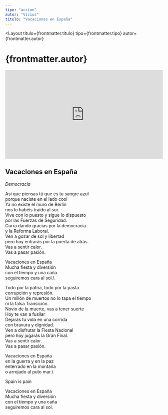 ```yaml
---
tipo: "accion"
autor: "Vicius"
titulo: "Vacaciones en España"
---
```



<Layout
  titulo={frontmatter.titulo}
  tipo={frontmatter.tipo}
  autor={frontmatter.autor}
>

<Prose>
  <h1>{frontmatter.autor}</h1>
</Prose>

<div class="w-full">
  <div style="position:relative;padding-top:56.25%;">
    <iframe
      src="https://iframe.mediadelivery.net/embed/201842/15f8c14a-b084-445b-9cd7-fb265c252440?autoplay=false&loop=false&muted=false&preload=true&responsive=true"
      loading="lazy"
      style="border:0;position:absolute;top:0;height:100%;width:100%;"
      allow="accelerometer;gyroscope;autoplay;encrypted-media;picture-in-picture;"
      allowfullscreen="true"
    ></iframe>
  </div>
</div>

<Prose>

## Vacaciones en España

_Democracia_

<ImageCaption
  mobileImgUrl={imagePortadaMobile}
  desktopImgUrl={imagePortadaDesktop}
  caption="Pie de foto"
  alt="alt"
  clase="mt-20"
/>

<ImageCaption
  mobileImgUrl={imageContraportadaMobile}
  desktopImgUrl={imageContraportadaDesktop}
  caption="Pie de foto"
  alt="alt"
  clase="mt-20"
  hasCaption={false}
/>

Así que piensas tú que es tu sangre azul\
porque naciste en el lado cool\
Ya no existe el muro de Berlín\
nos lo habéis traído al sur.\
Vive con lo puesto y sigue lo dispuesto\
por las Fuerzas de Seguridad.\
Curra dando gracias por la democracia\
y la Reforma Laboral.\
Ven a gozar de sol y libertad\
pero hoy entrarás por la puerta de atrás.\
Vas a sentir calor.\
Vas a pasar pasión.

Vacaciones en España\
Mucha fiesta y diversión\
con el tiempo y una caña\
seguiremos cara al sol.\

Todo por la patria, todo por la pasta\
corrupción y represión.\
Un millón de muertos no lo tapa el tiempo\
ni la falsa Transición.\
Novio de la muerte, vas a tener suerte\
Hoy te van a fusilar\
Dejarás tu vida en una corrida\
con bravura y dignidad.\
Ven a disfrutar la Fiesta Nacional\
pero hoy jugarás la Gran Final.\
Vas a sentir calor.\
Vas a pasar pasión.

Vacaciones en España\
en la guerra y en la paz\
enterrado en la montaña\
o arrojado al puto mar.\

Spain is pain

Vacaciones en España\
Mucha fiesta y diversión\
con el tiempo y una caña\
seguiremos cara al sol.

</Prose>
</Layout>
